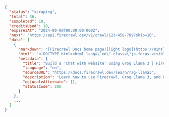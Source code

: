 ```json Scraping
{
  "status": "scraping",
  "total": 36,
  "completed": 10,
  "creditsUsed": 10,
  "expiresAt": "2024-00-00T00:00:00.000Z",
  "next": "https://api.firecrawl.dev/v1/crawl/123-456-789?skip=10",
  "data": [
    {
      "markdown": "[Firecrawl Docs home page![light logo](https://mintlify.s3-us-west-1.amazonaws.com/firecrawl/logo/light.svg)!...",
      "html": "<!DOCTYPE html><html lang=\"en\" class=\"js-focus-visible lg:[--scroll-mt:9.5rem]\" data-js-focus-visible=\"\">...",
      "metadata": {
        "title": "Build a 'Chat with website' using Groq Llama 3 | Firecrawl",
        "language": "en",
        "sourceURL": "https://docs.firecrawl.dev/learn/rag-llama3",
        "description": "Learn how to use Firecrawl, Groq Llama 3, and Langchain to build a 'Chat with your website' bot.",
        "ogLocaleAlternate": [],
        "statusCode": 200
      }
    },
    ...
  ]
}
```